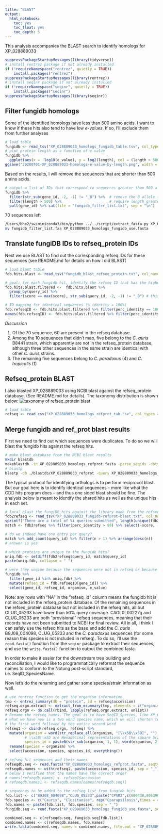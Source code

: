 ```yaml
---
title: "BLAST"
output: 
  html_notebook:
    toc: yes
    toc_float: yes
    toc_depth: 5
---
```


This analysis accompanies the BLAST search to identify homologs for XP_028889033

```r
suppressPackageStartupMessages(library(tidyverse))
# install rentrez package if not already installed
if (!requireNamespace("rentrez", quietly = TRUE))
    install.packages("rentrez")
suppressPackageStartupMessages(library(rentrez))
# install seqinr package if not already installed
if (!requireNamespace("seqinr", quietly = TRUE))
    install.packages("seqinr")
suppressPackageStartupMessages(library(seqinr))
```

## Filter fungidb homologs
Some of the identified homologs have less than 500 amino acids. I want to know if these hits also tend to have low _e-values_. If so, I'll exclude them from further analyses

```r
# load table
fungidb <- read_tsv("XP_028889033_homologs_fungidb_table.tsv", col_types = "cccddcccdcc")
# plot protein length as a function of e-value
fungidb %>% 
  ggplot(aes(x = -log10(e_value), y = log2(length), col = (length > 500))) + geom_point()
ggsave("20200701-XP_028889033-homologs-e-value-by-length.png", width = 5, height = 5)
```
Based on the results, I will remove the sequences that are shorter than 500 amino acids.

```r
# output a list of IDs that correspond to sequences greater than 500 a.a.
fungidb %>% 
  filter(str_sub(gene_id, -2, -1) != "_B") %>%  # remove the B allele from C. albicans
  filter(length > 500) %>%                      # require length greater than 500 amino acids
  pull(gene_id) %>% cat(file = "fungidb_filter_list.txt", sep = "\n")
```
70 sequences left

```bash
/Users/bhe2/sw/miniconda3/bin/python ../../script/extract_fasta.py XP_028889033_homologs_fungidb.fasta fungidb_filter_list.txt
mv fungidb_filter_list.faa XP_028889033_homologs_fungidb_use.fasta
```

## Translate fungiDB IDs to refseq_protein IDs
Next we use BLAST to find out the corresponding refseq IDs for these sequences (see README.md for details on how I did BLAST)

```r
# load blast table
fdb.hits.blast <- read_tsv("fungidb_blast_refseq_protein.txt", col_names = c("query_id","subject_id","query_length","subject_length","perc_identity","mismatch","score","bitscore","e_value"), col_types = "ccnndnnnn")

# goal: for each fungidb hit, identify the refseq ID that has the highest Score
fdb.hits.blast.filtered <-  fdb.hits.blast %>% 
  group_by(query_id) %>% 
  filter(score == max(score), str_sub(query_id, -2, -1) != "_B") # this blast was done before I removed the _B alleles

# ID mapping for identical sequences (% identity = 100%)
fdb.refseqID <- fdb.hits.blast.filtered %>% filter(perc_identity == 100) %>% pull(subject_id)
names(fdb.refseqID) <- fdb.hits.blast.filtered %>% filter(perc_identity == 100) %>% pull(query_id)
```

_Discussion_

1. Of the 70 sequence, 60 are present in the refseq database.
1. Among the 10 sequences that didn't map, five belong to the _C. auris_ B8441 strain, which apparently are not in the refseq_protein database, although three other sequences in the same strain are identical with other _C. auris_ strains.
1. The remaining five sequences belong to _C. paradoxus_ (4) and _C. tropicalis_ (1)

## Refseq_protein BLAST

I also blasted XP_028889033 using NCBI blast against the refseq_protein database. (See README.md for details). The taxonomy distribution is shown below:
![taxonomy of refseq_protein blast](./20200704-ncbi-blastp-XP_028889033-taxonmy-distribution.png)
```r
# load table
refseq <- read_csv("XP_028889033_homologs_refprot_tab.csv", col_types = "cddnnnc")
```

## Merge fungidb and ref_prot blast results
First we need to find out which sequences were duplicates. To do so we will blast the fungidb hits against the refseq hits.
```bash
# make blast database from the NCBI blast results
mkdir blastdb
makeblastdb -in XP_028889033_homologs_refprot.fasta -parse_seqids -dbtype prot -title XP_028889033_refprot -out blastdb/XP_028889033_refprot
# blastp
blastp -db ./blastdb/XP_028889033_refprot -query XP_028889033_homologs_fungidb_use.fasta -outfmt "6 qseqid sseqid qlen slen pident mismatch score bitscore evalue" -max_target_seqs 1 -num_threads 4 -out XP_028889033_fungidb-refprot-blast.txt
```

The typical protocol for identifying orthologs is to perform reciprocol blast. But our goal here is to identify identical sequences -- more like what the CDD hits program does -- and thus one sided blast should be fine. The analysis below is meant to identify the shared hits as well as the unique hits in each set.
```r
# local blast the fungiDB hits against the library made from the refseq hits
fdb2refseq <- read_tsv("XP_028889033_fungidb-refprot-blast.txt", col_names = c("query_id","subject_id","query_length","subject_length","perc_identity","mismatch","score","bitscore","e_value"), col_types = "ccnndnnnn")
sprintf("There are a total of %i queries submitted", length(unique(fdb2refseq$query_id)))
match <- fdb2refseq %>% filter(perc_identity > 90) %>% select(-score, -bitscore, -e_value)

# do we indeed have one entry per query?
match %>% add_count(query_id) %>% filter(n > 1) %>% arrange(desc(n))
# answer is yes

# which proteins are unique to the fungidb hits?
uniq.fdb <- setdiff(fdb2refseq$query_id, match$query_id)
paste(uniq.fdb, collapse = " ")

# were they unqiue because the sequences were not in refseq or because they have low e-values?
fungidb %>% 
  filter(gene_id %in% uniq.fdb) %>% 
  mutate(refseq_id = fdb.refseqID[gene_id]) %>% 
  select(gene_id, refseq_id, organism, e_value)
```
Note: any rows with "NA" in the "refseq_id" column means the fungidb hit is not included in the refseq_protein database. Of the remaining sequences in the refseq_protein database but not included in the refseq hits, all but CLUG_05233 have lower than 50% query coverage. CAGL0L00227g and CLUG_05233 are both "provisional" refseq sequences, meaning that their records have not been submitted to NCBI for final review. All in all, I think I can safely use the refseq hits as the base and add the _C. auris_ B9J08_004098, CLUG_05233 and the _C. paradoxus_ sequences (for some reason this species is not included in refseq). To do so, I'll use the `read.fasta()` function from the `seqinr` package to extract their sequences, and use the `write.fasta()` function to output the combined fasta.

In order to make it easier for the downstream tree building and reconciliation, I would like to programmatically reformat the sequence names to conform to the Notung post-script standard, i.e. SeqID_SpeciesName.

Now let's do the renaming and gather some species/strain information as well.
```r
# use rentrez function to get the organism information
tmp <- entrez_summary(db = "protein", id = refseq$accession)
refseq.orgn.extract <- extract_from_esummary(tmp, elements = c("organism","strain"), simplify = FALSE)
refseq.orgn <- do.call(rbind, lapply(refseq.orgn.extract, unlist))
# Rename the refseq names. The goal is to have SeqID_Species, like XP_028889033_Cauris
# what we have now is a two word species name, which we will shorten to a capital first letter of 
# the first word followed by the entire second word
refseq1 <- cbind(refseq.orgn, refseq) %>% 
  mutate(organism = word(str_replace_all(organism, "[\\x5B\\x5D]", ""), 1, 2),
         # \\x5B\\x5D are Hexadecimal representations of the square brackets
         species_id = paste0(str_sub(organism, 1, 1), word(organism, 2,2))) %>%
  rename(species = organism) %>% 
  select(accession, species, species_id, everything())
```

```r
# refseq hit sequences and their names
refseqdb.seq <- read.fasta("XP_028889033_homologs_refprot.fasta", seqtype = "AA", as.string = TRUE, strip.desc = TRUE)
refseqdb.names <- with(refseq1, paste(accession, species_id, sep = "_"))
# below I verified that the names have the correct order
# names(refseqdb.names) <- refseq1$accession
# refseqdb.names1 <- refseqdb.names[names(refseqdb.seq)]

# sequences to be added to the refseq list from fungidb hits
fdb.list <- c("B9J08_004098","CLUG_05233",paste("CPAR2",c(600430,806390,806410,806420),sep = "_"))
fdb.species <- c("Cauris", "Clusitaniae", rep("Cparapsilosis",times = 4))
fdb.names <- paste(fdb.list, fdb.species, sep = "_")
fungidb.seq <- read.fasta("XP_028889033_homologs_fungidb_use.fasta", seqtype = "AA", as.string = TRUE, strip.desc = TRUE)

combined.seq <- c(refseqdb.seq, fungidb.seq[fdb.list])
combined.names <- c(refseqdb.names, fdb.names)
write.fasta(combined.seq, names = combined.names, file.out = "XP_028889033_homologs_combine.fasta")
```
